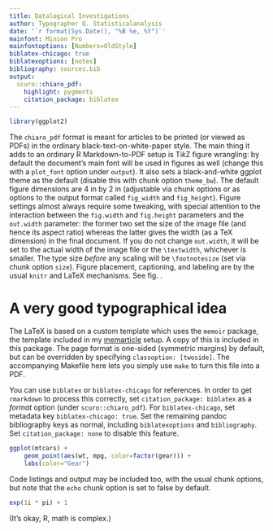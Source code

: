 ```yaml
---
title: Datalogical Investigations
author: Typographer Q. Statisticalanalysis
date: '`r format(Sys.Date(), "%B %e, %Y")`'
mainfont: Minion Pro
mainfontoptions: [Numbers=OldStyle]
biblatex-chicago: true
biblatexoptions: [notes]
bibliography: sources.bib
output:
  scuro::chiaro_pdf:
    highlight: pygments
    citation_package: biblatex
---
```


```r
library(ggplot2)
```

The `chiaro_pdf` format is meant for articles to be printed (or viewed as PDFs) in the ordinary black-text-on-white-paper style. The main thing it adds to an ordinary R Markdown-to-PDF setup is Ti*k*Z figure wrangling: by default the document's main font will be used in figures as well (change this with a `plot_font` option under `output`). It also sets a black-and-white ggplot theme as the default (disable this with chunk option `theme_bw`). The default figure dimensions are 4 in by 2 in (adjustable via chunk options or as options to the output format called `fig_width` and `fig_height`). Figure settings almost always require some tweaking, with special attention to the interaction between the `fig.width` and `fig.height` parameters and the `out.width` parameter: the former two set the size of the image file (and hence its aspect ratio) whereas the latter gives the width (as a TeX dimension) in the final document. If you do not change `out.width`, it will be set to the actual width of the image file or the `\textwidth`, whichever is smaller. The type size *before* any scaling will be `\footnotesize` (set via chunk option `size`). Figure placement, captioning, and labeling are by the usual `knitr` and LaTeX mechanisms. See fig.\ \ref{fig:cars}.

# A very good typographical idea


The LaTeX is based on a custom template which uses the `memoir` package, the template included in my [memarticle](http://github.com/agoldst/memarticle) setup. A copy of this is included in this package. The page format is one-sided (symmetric margins) by default, but can be overridden by specifying `classoption: [twoside]`. The accompanying Makefile here lets you simply use `make` to turn this file into a PDF.

You can use `biblatex` or `biblatex-chicago` for references. In order to get `rmarkdown` to process this correctly, set `citation_package: biblatex` as a *format* option (under `scuro::chiaro_pdf`). For `biblatex-chicago`, set  metadata key `biblatex-chicago: true`. Set the remaining pandoc bibliography keys as normal, including `biblatexoptions` and `bibliography`. Set `citation_package: none` to disable this feature.\autocite[An example citation:][]{wilde:soul}

```r
ggplot(mtcars) +
    geom_point(aes(wt, mpg, color=factor(gear))) +
    labs(color="Gear")
```

Code listings and output may be included too, with the usual chunk options, but note that the `echo` chunk option is set to false by default.

```r
exp(1i * pi) + 1
```

(It's okay, R, math is complex.)
